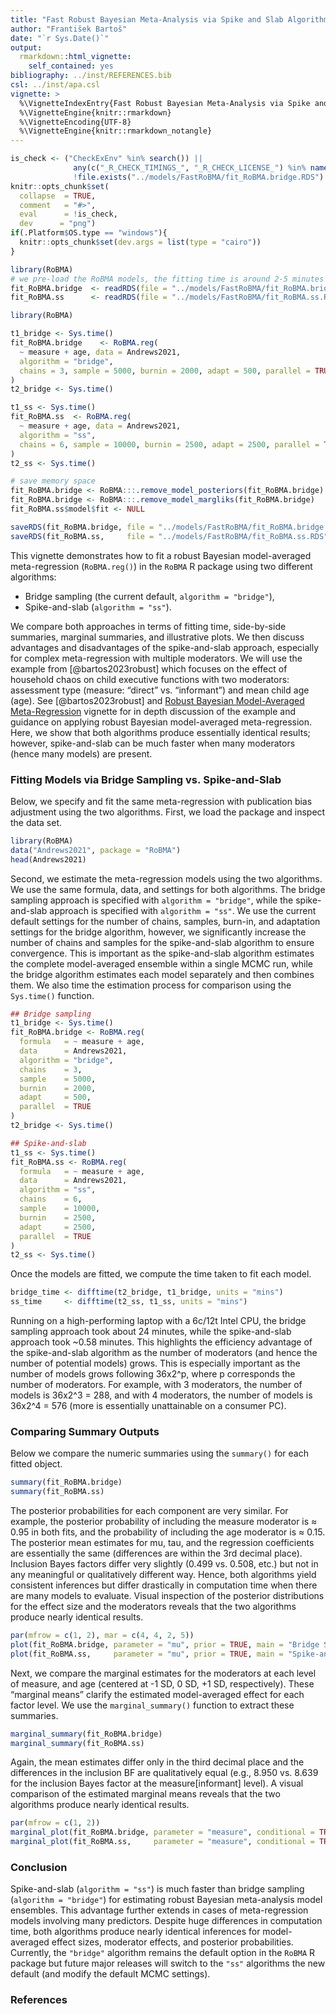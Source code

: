 ---
title: "Fast Robust Bayesian Meta-Analysis via Spike and Slab Algorithm"
author: "František Bartoš"
date: "`r Sys.Date()`"
output:
  rmarkdown::html_vignette:
    self_contained: yes
bibliography: ../inst/REFERENCES.bib
csl: ../inst/apa.csl
vignette: >
  %\VignetteIndexEntry{Fast Robust Bayesian Meta-Analysis via Spike and Slab Algorithm}
  %\VignetteEngine{knitr::rmarkdown}
  %\VignetteEncoding{UTF-8}
  %\VignetteEngine{knitr::rmarkdown_notangle}
---

```{r setup, include = FALSE}
is_check <- ("CheckExEnv" %in% search()) ||
              any(c("_R_CHECK_TIMINGS_", "_R_CHECK_LICENSE_") %in% names(Sys.getenv())) ||
              !file.exists("../models/FastRoBMA/fit_RoBMA.bridge.RDS")
knitr::opts_chunk$set(
  collapse  = TRUE,
  comment   = "#>",
  eval      = !is_check,
  dev      = "png")
if(.Platform$OS.type == "windows"){
  knitr::opts_chunk$set(dev.args = list(type = "cairo"))
}
```
```{r include = FALSE}
library(RoBMA)
# we pre-load the RoBMA models, the fitting time is around 2-5 minutes
fit_RoBMA.bridge  <- readRDS(file = "../models/FastRoBMA/fit_RoBMA.bridge.RDS")
fit_RoBMA.ss      <- readRDS(file = "../models/FastRoBMA/fit_RoBMA.ss.RDS")
```

```{r include = FALSE, eval = FALSE}
library(RoBMA)

t1_bridge <- Sys.time()
fit_RoBMA.bridge    <- RoBMA.reg(
  ~ measure + age, data = Andrews2021,
  algorithm = "bridge", 
  chains = 3, sample = 5000, burnin = 2000, adapt = 500, parallel = TRUE
)
t2_bridge <- Sys.time()

t1_ss <- Sys.time()
fit_RoBMA.ss  <- RoBMA.reg(
  ~ measure + age, data = Andrews2021,   
  algorithm = "ss", 
  chains = 6, sample = 10000, burnin = 2500, adapt = 2500, parallel = TRUE
)
t2_ss <- Sys.time()

# save memory space
fit_RoBMA.bridge <- RoBMA:::.remove_model_posteriors(fit_RoBMA.bridge)
fit_RoBMA.bridge <- RoBMA:::.remove_model_margliks(fit_RoBMA.bridge)
fit_RoBMA.ss$model$fit <- NULL

saveRDS(fit_RoBMA.bridge, file = "../models/FastRoBMA/fit_RoBMA.bridge.RDS",    compress = "xz")
saveRDS(fit_RoBMA.ss,     file = "../models/FastRoBMA/fit_RoBMA.ss.RDS",        compress = "xz")
```

This vignette demonstrates how to fit a robust Bayesian model-averaged meta-regression (`RoBMA.reg()`) in the `RoBMA` R package using two different algorithms:

 - Bridge sampling (the current default, `algorithm = "bridge"`),
 - Spike-and-slab (`algorithm = "ss"`).
 
We compare both approaches in terms of fitting time, side-by-side summaries, marginal summaries, and illustrative plots. We then discuss advantages and disadvantages of the spike-and-slab approach, especially for complex meta-regression with multiple moderators. We will use the example from [@bartos2023robust] which focuses on the effect of household chaos on child executive functions with two moderators: assessment type (measure: "direct" vs. "informant") and mean child age (age). See [@bartos2023robust] and [Robust Bayesian Model-Averaged Meta-Regression](MetaRegression.html) vignette for in depth discussion of the example and guidance on applying robust Bayesian model-averaged meta-regression. Here, we show that both algorithms produce essentially identical results; however, spike-and-slab can be much faster when many moderators (hence many models) are present.

### Fitting Models via Bridge Sampling vs. Spike-and-Slab

Below, we specify and fit the same meta-regression with publication bias adjustment using the two algorithms. First, we load the package and inspect the data set.

```{r}
library(RoBMA)
data("Andrews2021", package = "RoBMA")
head(Andrews2021)
```

Second, we estimate the meta-regression models using the two algorithms. We use the same formula, data, and settings for both algorithms. The bridge sampling approach is specified with `algorithm = "bridge"`, while the spike-and-slab approach is specified with `algorithm = "ss"`. We use the current default settings for the number of chains, samples, burn-in, and adaptation settings  for the bridge algorithm, however, we significantly increase the number of chains and samples for the spike-and-slab algorithm to ensure convergence. This is important as the spike-and-slab algorithm estimates the complete model-averaged ensemble within a single MCMC run, while the bridge algorithm estimates each model separately and then combines them. We also time the estimation process for comparison using the `Sys.time()` function.

```r
## Bridge sampling
t1_bridge <- Sys.time()
fit_RoBMA.bridge <- RoBMA.reg(
  formula   = ~ measure + age,
  data      = Andrews2021,
  algorithm = "bridge", 
  chains    = 3, 
  sample    = 5000, 
  burnin    = 2000,
  adapt     = 500,
  parallel  = TRUE
)
t2_bridge <- Sys.time()

## Spike-and-slab
t1_ss <- Sys.time()
fit_RoBMA.ss <- RoBMA.reg(
  formula   = ~ measure + age,
  data      = Andrews2021,
  algorithm = "ss", 
  chains    = 6, 
  sample    = 10000,
  burnin    = 2500,
  adapt     = 2500,
  parallel  = TRUE
)
t2_ss <- Sys.time()
```
Once the models are fitted, we compute the time taken to fit each model.

```r
bridge_time <- difftime(t2_bridge, t1_bridge, units = "mins")
ss_time     <- difftime(t2_ss, t1_ss, units = "mins")
```

Running on a high-performing laptop with a 6c/12t Intel CPU, the bridge sampling approach took about 24 minutes, while the spike-and-slab approach took ~0.58 minutes. This highlights the efficiency advantage of the spike-and-slab algorithm as the number of moderators (and hence the number of potential models) grows. This is especially important as the number of models grows following 36x2^p, where p corresponds the number of moderators. For example, with 3 moderators, the number of models is 36x2^3 = 288, and with 4 moderators, the number of models is 36x2^4 = 576 (more is essentially unattainable on a consumer PC). 

### Comparing Summary Outputs

Below we compare the numeric summaries using the `summary()` for each fitted object.

```{r}
summary(fit_RoBMA.bridge)
summary(fit_RoBMA.ss)
```

The posterior probabilities for each component are very similar. For example, the posterior probability of including the measure moderator is ≈ 0.95 in both fits, and the probability of including the age moderator is ≈ 0.15. The posterior mean estimates for mu, tau, and the regression coefficients are essentially the same (differences are within the 3rd decimal place). Inclusion Bayes factors differ very slightly (0.499 vs. 0.508, etc.) but not in any meaningful or qualitatively different way. Hence, both algorithms yield consistent inferences but differ drastically in computation time when there are many models to evaluate. Visual inspection of the posterior distributions for the effect size and the moderators reveals that the two algorithms produce nearly identical results.

```{r fig_effect, dpi = 300, fig.width = 12, fig.height = 6, out.width = "100%", fig.align = "center"}
par(mfrow = c(1, 2), mar = c(4, 4, 2, 5))
plot(fit_RoBMA.bridge, parameter = "mu", prior = TRUE, main = "Bridge Sampling")
plot(fit_RoBMA.ss,     parameter = "mu", prior = TRUE, main = "Spike-and-Slab")
```

Next, we compare the marginal estimates for the moderators at each level of measure, and age (centered at -1 SD, 0 SD, +1 SD, respectively). These “marginal means” clarify the estimated model-averaged effect for each factor level. We use the `marginal_summary()` function to extract these summaries.

```{r}
marginal_summary(fit_RoBMA.bridge)
marginal_summary(fit_RoBMA.ss)
```

Again, the mean estimates differ only in the third decimal place and the differences in the inclusion BF are qualitatively equal (e.g., 8.950 vs. 8.639 for the inclusion Bayes factor at the  measure[informant] level). A visual comparison of the estimated marginal means reveals that the two algorithms produce nearly identical results.

```{r fig_marginal, dpi = 300, fig.width = 12, fig.height = 6, out.width = "100%", fig.align = "center"}
par(mfrow = c(1, 2))
marginal_plot(fit_RoBMA.bridge, parameter = "measure", conditional = TRUE, prior = TRUE, xlim = c(-1, 1), ylim = c(0, 7), main = "Bridge Sampling")
marginal_plot(fit_RoBMA.ss,     parameter = "measure", conditional = TRUE, prior = TRUE, xlim = c(-1, 1), ylim = c(0, 7), main = "Spike-and-Slab")
```

### Conclusion

Spike-and-slab (`algorithm = "ss"`) is much faster than bridge sampling (`algorithm = "bridge"`) for estimating robust Bayesian meta-analysis model ensembles. This advantage further extends in cases of meta-regression models involving many predictors. Despite huge differences in computation time, both algorithms produce nearly identical inferences for model-averaged effect sizes, moderator effects, and posterior probabilities. Currently, the `"bridge"` algorithm remains the default option in the `RoBMA` R package but future major releases will switch to the `"ss"` algorithms the new default (and modify the default MCMC settings).


### References
